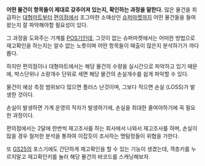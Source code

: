 '''어떤 물건이 항목들이 제대로 갖추어져 있는지, 확인하는 과정을 말한다.'''
많은 물건을 취급하는 [[대형마트]]부터 [[편의점]]에서 조그마한 소매상인 [[슈퍼마켓]]까지 어떤 물건들을 들여왔는지 잘 파악해야할 필요성이 있다.

그 과정을 도와주는 기계를 [[POS기]]인데, 그것이 없는 슈퍼마켓에서는 어떠한 방법으로 재고확인을 하는지는 알수 없는 노릇이며 어떤 항목들이 매출이 많은지 분석하기가 까다롭다.

하지만 편의점이나 대형마트에서는 해당 물건의 수량을 실시간으로 파악하고 있기 때문에, 박스단위나 소량개수 단위로 세면 해당 물건의 손실개수를 쉽게 파악할 수 있다.

물건이 예상 측정 범위보다 많으면 플러스 난것이며,
그보다 적으면 손실 (LOSS)가 발생한 것이다.

손실이 발생하면 가계 운영의 적자가 발생하기에, 손실을 최대한 줄여야하기에 꼭 필요한 과정이다.

편의점에서는 2달에 한번씩 재고조사를 하는 회사에서 나와서 재고조사를 하며, 손실이 많을 경우 철저한 분석을 통하여 이잡듯이 조사하는 명탐정들이 위협을 가한다.

또 [[GS25]]의 포스기에도 간단하게 재고확인을 할 수 있는 기능이 생겼는데, 객층키를 누르지말고 재고확인키를 눌러 해당 물건의 바코드를 스캐닝해보자.
